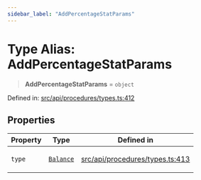 ```yaml
---
sidebar_label: "AddPercentageStatParams"
---
```


# Type Alias: AddPercentageStatParams

> **AddPercentageStatParams** = `object`

Defined in: [src/api/procedures/types.ts:412](https://github.com/PolymeshAssociation/polymesh-sdk/blob/bee6a2fe7a8ce5db42a6982e793782182cde2153/src/api/procedures/types.ts#L412)

## Properties

<table>
<thead>
<tr>
<th>Property</th>
<th>Type</th>
<th>Defined in</th>
</tr>
</thead>
<tbody>
<tr>
<td>

<a id="type"></a> `type`

</td>
<td>

[`Balance`](../../../entities/types/enumerations/StatType.mdx#balance)

</td>
<td>

[src/api/procedures/types.ts:413](https://github.com/PolymeshAssociation/polymesh-sdk/blob/bee6a2fe7a8ce5db42a6982e793782182cde2153/src/api/procedures/types.ts#L413)

</td>
</tr>
</tbody>
</table>
